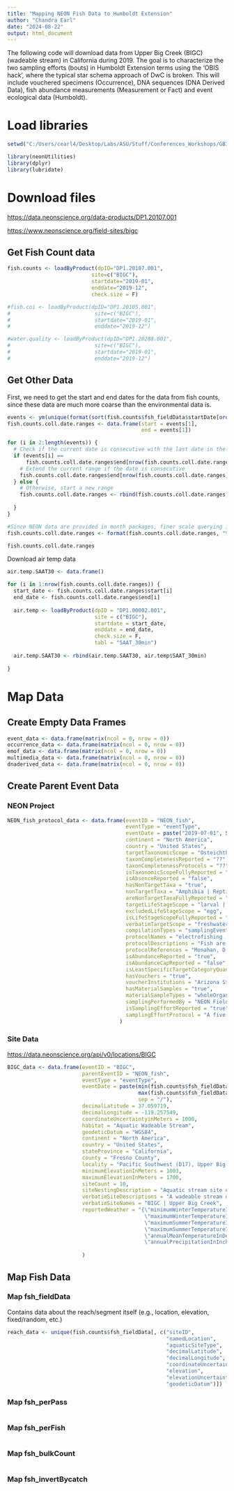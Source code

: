 ---
title: "Mapping NEON Fish Data to Humboldt Extension"
author: "Chandra Earl"
date: "2024-08-22"
output: html_document
---

The following code will download data from Upper Big Creek (BIGC) (wadeable stream) in California during 2019. The goal is to characterize the two sampling efforts (bouts) in Humboldt Extension terms using the 'OBIS hack', where the typical star schema approach of DwC is broken. This will include vouchered specimens (Occurrence), DNA sequences (DNA Derived Data), fish abundance measurements (Measurement or Fact) and event ecological data (Humboldt).

# Load libraries

```{r message=FALSE, warning=FALSE}
setwd("C:/Users/cearl4/Desktop/Labs/ASU/Stuff/Conferences_Workshops/GBIF_Humbolt2024_workshop/NEONFishtoHumboldt")

library(neonUtilities)
library(dplyr)
library(lubridate)
```

# Download files

<https://data.neonscience.org/data-products/DP1.20107.001>

<https://www.neonscience.org/field-sites/bigc>

## Get Fish Count data

```{r}
fish.counts <- loadByProduct(dpID="DP1.20107.001", 
                           site=c("BIGC"),
                           startdate="2019-01", 
                           enddate="2019-12",
                           check.size = F)

#fish.coi <- loadByProduct(dpID="DP1.20105.001", 
#                           site=c("BIGC"),
#                           startdate="2019-01", 
#                           enddate="2019-12")

#water.quality <- loadByProduct(dpID="DP1.20288.001", 
#                           site=c("BIGC"),
#                           startdate="2019-01", 
#                           enddate="2019-12")
```

## Get Other Data

First, we need to get the start and end dates for the data from fish counts, since these data are much more coarse than the environmental data is.

```{r}
events <- ym(unique(format(sort(fish.counts$fsh_fieldData$startDate[order(fish.counts$fsh_fieldData$startDate)]), "%Y-%m")))
fish.counts.coll.date.ranges <- data.frame(start = events[1], 
                                           end = events[1])

for (i in 2:length(events)) {
  # Check if the current date is consecutive with the last date in the range
  if (events[i] == 
      fish.counts.coll.date.ranges$end[nrow(fish.counts.coll.date.ranges)] %m+% months(1)) {
    # Extend the current range if the date is consecutive
    fish.counts.coll.date.ranges$end[nrow(fish.counts.coll.date.ranges)] <- events[i]
  } else {
    # Otherwise, start a new range
    fish.counts.coll.date.ranges <- rbind(fish.counts.coll.date.ranges, data.frame(start = events[i], 
                                                                                   end = events[i]))
  }
}

#Since NEON data are provided in month packages, finer scale querying is not available.
fish.counts.coll.date.ranges <- format(fish.counts.coll.date.ranges, "%Y-%m")

fish.counts.coll.date.ranges
```

Download air temp data

```{r warning=FALSE}
air.temp.SAAT30 <- data.frame()

for (i in 1:nrow(fish.counts.coll.date.ranges)) {
  start_date <- fish.counts.coll.date.ranges$start[i]
  end_date <- fish.counts.coll.date.ranges$end[i]
  
  air.temp <- loadByProduct(dpID = "DP1.00002.001", 
                            site = c("BIGC"), 
                            startdate = start_date, 
                            enddate = end_date,
                            check.size = F,
                            tabl = "SAAT_30min")
  
  air.temp.SAAT30 <- rbind(air.temp.SAAT30, air.temp$SAAT_30min)
  
}
```

# Map Data

## Create Empty Data Frames

```{r}
event_data <- data.frame(matrix(ncol = 0, nrow = 0))
occurrence_data <- data.frame(matrix(ncol = 0, nrow = 0))
emof_data <- data.frame(matrix(ncol = 0, nrow = 0))
multimedia_data <- data.frame(matrix(ncol = 0, nrow = 0))
dnaderived_data <- data.frame(matrix(ncol = 0, nrow = 0))
```

## Create Parent Event Data

### NEON Project

```{r}
NEON_fish_protocol_data <- data.frame(eventID = "NEON_fish",
                                      eventType = "eventType",
                                      eventDate = paste("2019-07-01", Sys.Date(), sep = "/"),
                                      continent = "North America",
                                      country = "United States",
                                      targetTaxonomicScope = "Osteichthyes",
                                      taxonCompletenessReported = "??",
                                      taxonCompletenessProtocols = "??",
                                      isTaxonomicScopeFullyReported = "true",
                                      isAbsenceReported = "false",
                                      hasNonTargetTaxa = "true",
                                      nonTargetTaxa = "Amphibia | Reptilia",
                                      areNonTargetTaxaFullyReported = "false",
                                      targetLifeStageScope = "larval | young of the year | juvenile | adult | gravid",
                                      excludedLifeStageScope = "egg",
                                      isLifeStageScopeFullyReported = "true",
                                      verbatimTargetScope = "freshwater fishes",
                                      compilationTypes = "samplingEvents",
                                      protocolNames = "electrofishing | gill netting | mini-fyke netting",
                                      protocolDescriptions = "Fish are sampled in two sampling bouts per year at lakes and wadeable stream sites, during spring and fall. Ten sampling reaches or segments are established at each site; with 3 fixed reaches sampled during every bout and a random subset of 3 additional reaches or segments selected for sampling each year. Fish are sampled using primarily electrofishing at both lakes and streams. Gill-nets and mini-fyke nets are additionally deployed in lake sites, once per segment per sampling bout.",
                                      protocolReferences = "Monahan, D. 2021. AOS Protocol and Procedure: FSL – Fish Sampling in Lakes. NEON.DOC.001296. NEON (National Ecological Observatory Network). | Monahan, D. 2021. AOS Protocol and Procedure: FSS - Fish Sampling in Wadeable Streams. NEON.DOC.001295. NEON (National Ecological Observatory Network).",
                                      isAbundanceReported = "true",
                                      isAbundanceCapReported = "false",
                                      isLeastSpecificTargetCategoryQuantityInclusive = "true",
                                      hasVouchers = "true",
                                      voucherInstitutions = "Arizona State University Biocollections",
                                      hasMaterialSamples = "true",
                                      materialSampleTypes = "wholeOrganism | tissue",
                                      samplingPerformedBy = "NEON Field Staff",
                                      isSamplingEffortReported = "true",
                                      samplingEffortProtocol = "A five-day fish sampling period = 1 bout. Sampling bouts should not be longer than 5 days long assuming no weather or other unexpected schedule delays. Typically one bout can be managed by 2 staff. Person hours can be calculated from start times, end times and number of staff in a sampling pass."
                                    )
```

### Site Data

<https://data.neonscience.org/api/v0/locations/BIGC>

```{r}
BIGC_data <- data.frame(eventID = "BIGC",
                        parentEventID = "NEON_fish",
                        eventType = "eventType",
                        eventDate = paste(min(fish.counts$fsh_fieldData$startDate, na.rm = TRUE), 
                                          max(fish.counts$fsh_fieldData$endDate, na.rm = TRUE),
                                          sep = "/"),
                        decimalLatitude = 37.059719,
                        decimalLongitude = -119.257549,
                        coordinateUncertaintyinMeters = 1000,
                        habitat = "Aquatic Wadeable Stream",
                        geodeticDatum = "WGS84",
                        continent = "North America",
                        country = "United States",
                        stateProvince = "California",
                        county = "Fresno County",
                        locality = "Pacific Southwest (D17), Upper Big Creek NEON (BIGC)",
                        minimumElevationInMeters = 1003,
                        maximumElevationInMeters = 1700,
                        siteCount = 10,
                        siteNestingDescription = "Aquatic stream site divided into 10 reaches",
                        verbatimSiteDescriptions = "A wadeable stream on the western slope of the Sierra Nevada Mountains | mixed mature cottonwood trees, short grasses, and shrubs",
                        verbatimSiteNames = "BIGC | Upper Big Creek",
                        reportedWeather = "{\"minimumWinterTemperatureInDegreesFahrenheit\": 32,
                                            \"maximumWinterTemperatureInDegreesFahrenheit\": 48,
                                            \"maximumSummerTemperatureInDegreesFahrenheit\": 57,
                                            \"maximumSummerTemperatureInDegreesFahrenheit\": 68,
                                            \"annualMeanTemperatureInDegreesFahrenheit\": 56,
                                            \"annualPrecipitationInInches\": 34.5}"
                        
                        )
```

## Map Fish Data

### Map fsh_fieldData

Contains data about the reach/segment itself (e.g., location, elevation, fixed/random, etc.)

```{r}
reach_data <- unique(fish.counts$fsh_fieldData[, c("siteID", 
                                                   "namedLocation", 
                                                   "aquaticSiteType", 
                                                   "decimalLatitude",
                                                   "decimalLongitude",
                                                   "coordinateUncertainty",
                                                   "elevation",
                                                   "elevationUncertainty",
                                                   "geodeticDatum")])

```

### Map fsh_perPass

```{r}

```

### Map fsh_perFish

```{r}

```

### Map fsh_bulkCount

```{r}

```

### Map fsh_invertBycatch

```{r}

```
